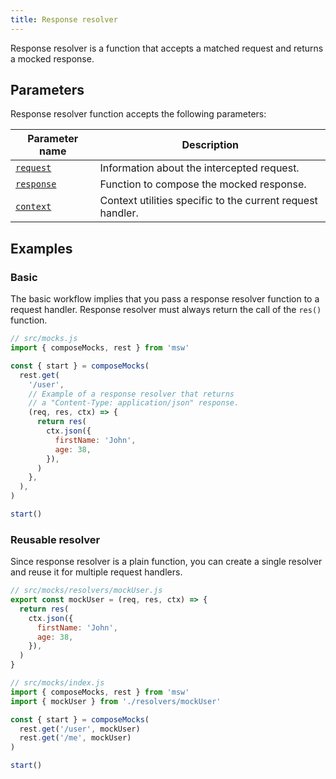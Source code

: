 ```yaml
---
title: Response resolver
---
```


Response resolver is a function that accepts a matched request and returns a mocked response.

## Parameters

Response resolver function accepts the following parameters:

| Parameter name                                        | Description                                                |
| ----------------------------------------------------- | ---------------------------------------------------------- |
| [`request`](/docs/basics/response-resolver/request)   | Information about the intercepted request.                 |
| [`response`](/docs/basics/response-resolver/response) | Function to compose the mocked response.                   |
| [`context`](/docs/basics/response-resolver/context)   | Context utilities specific to the current request handler. |

## Examples

### Basic

The basic workflow implies that you pass a response resolver function to a request handler. Response resolver must always return the call of the `res()` function.

```js showLineNumbers focusedLines=7-15
// src/mocks.js
import { composeMocks, rest } from 'msw'

const { start } = composeMocks(
  rest.get(
    '/user',
    // Example of a response resolver that returns
    // a "Content-Type: application/json" response.
    (req, res, ctx) => {
      return res(
        ctx.json({
          firstName: 'John',
          age: 38,
        }),
      )
    },
  ),
)

start()
```

### Reusable resolver

Since response resolver is a plain function, you can create a single resolver and reuse it for multiple request handlers.

```js showLineNumbers
// src/mocks/resolvers/mockUser.js
export const mockUser = (req, res, ctx) => {
  return res(
    ctx.json({
      firstName: 'John',
      age: 38,
    }),
  )
}
```

```js showLineNumbers
// src/mocks/index.js
import { composeMocks, rest } from 'msw'
import { mockUser } from './resolvers/mockUser'

const { start } = composeMocks(
  rest.get('/user', mockUser)
  rest.get('/me', mockUser)
)

start()
```
